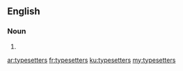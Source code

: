 ==English==

===Noun===
{{head|en|plural}}

# {{plural of|typesetter|lang=en}}

[[ar:typesetters]]
[[fr:typesetters]]
[[ku:typesetters]]
[[my:typesetters]]